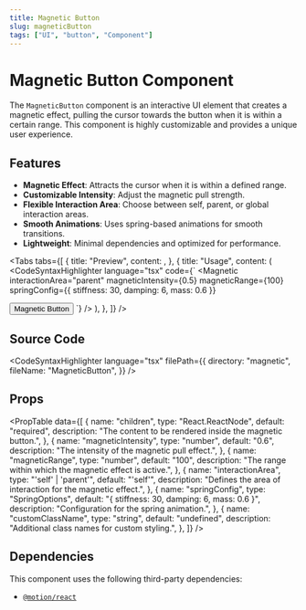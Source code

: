 ```yaml
---
title: Magnetic Button
slug: magneticButton
tags: ["UI", "button", "Component"]
---
```


# Magnetic Button Component

The `MagneticButton` component is an interactive UI element that creates a magnetic effect, pulling the cursor towards the button when it is within a certain range. This component is highly customizable and provides a unique user experience.

## Features

- **Magnetic Effect**: Attracts the cursor when it is within a defined range.
- **Customizable Intensity**: Adjust the magnetic pull strength.
- **Flexible Interaction Area**: Choose between self, parent, or global interaction areas.
- **Smooth Animations**: Uses spring-based animations for smooth transitions.
- **Lightweight**: Minimal dependencies and optimized for performance.

<Divider />

<Tabs
  tabs={[
    {
      title: "Preview",
      content: <ComponentPreview componentPath="MagneticButton_ex.tsx" />,
    },
    {
      title: "Usage",
      content: (
<CodeSyntaxHighlighter
language="tsx"
code={`
<Magnetic
  interactionArea="parent"
  magneticIntensity={0.5}
  magneticRange={100}
  springConfig={{ stiffness: 30, damping: 6, mass: 0.6 }}
>
  <button className="cursor-pointer rounded-full bg-slate-400 px-6 py-4 font-semibold text-slate-800 dark:bg-slate-600 dark:text-slate-50">
    Magnetic Button
  </button>
</Magnetic>
`} /> ), }, ]} />

## Source Code

<CodeSyntaxHighlighter
  language="tsx"
  filePath={{
    directory: "magnetic",
    fileName: "MagneticButton",
  }}
/>

## Props

<PropTable
  data={[
    {
      name: "children",
      type: "React.ReactNode",
      default: "required",
      description: "The content to be rendered inside the magnetic button.",
    },
    {
      name: "magneticIntensity",
      type: "number",
      default: "0.6",
      description: "The intensity of the magnetic pull effect.",
    },
    {
      name: "magneticRange",
      type: "number",
      default: "100",
      description: "The range within which the magnetic effect is active.",
    },
    {
      name: "interactionArea",
      type: "'self' | 'parent'",
      default: "'self'",
      description: "Defines the area of interaction for the magnetic effect.",
    },
    {
      name: "springConfig",
      type: "SpringOptions",
      default: "{ stiffness: 30, damping: 6, mass: 0.6 }",
      description: "Configuration for the spring animation.",
    },
    {
      name: "customClassName",
      type: "string",
      default: "undefined",
      description: "Additional class names for custom styling.",
    },
  ]}
/>

## Dependencies

This component uses the following third-party dependencies:

- [`@motion/react`](https://motion.dev/)

